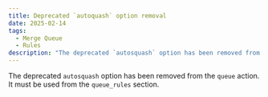 ```yaml
---
title: Deprecated `autoquash` option removal
date: 2025-02-14
tags:
  - Merge Queue
  - Rules
description: "The deprecated `autosquash` option has been removed from the `queue` action."
---
```


The deprecated `autosquash` option has been removed from the `queue` action. It must be used from the `queue_rules` section.
